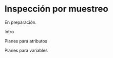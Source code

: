 
# Inspección por muestreo {#aceptacion}

En preparación.

Intro 

Planes para atributos

Planes para variables


